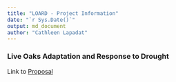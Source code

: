```yaml
---
title: "LOARD - Project Information"
date: "`r Sys.Date()`"
output: md_document
author: "Cathleen Lapadat"
---
```


### Live Oaks Adaptation and Response to Drought

Link to [Proposal](https://drive.google.com/file/d/1lvIN1pYCpYhKTxzzCvds9pHqNTbRku0-/view?usp=sharing)